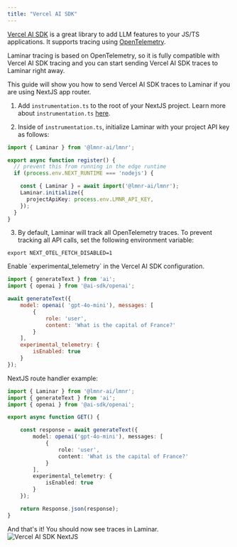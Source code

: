 ```yaml
---
title: "Vercel AI SDK"
---
```



[Vercel AI SDK](https://sdk.vercel.ai/docs/introduction) is a great library to add LLM features to your JS/TS applications. It supports tracing using [OpenTelemetry](https://opentelemetry.io/). 

Laminar tracing is based on OpenTelemetry, so it is fully compatible with Vercel AI SDK tracing and you can start sending Vercel AI SDK traces to Laminar right away.

This guide will show you how to send Vercel AI SDK traces to Laminar if you are using NextJS app router.

<Steps>
<Step title="Initialize Laminar">

1. Add `instrumentation.ts` to the root of your NextJS project. Learn more about `instrumentation.ts` [here](https://nextjs.org/docs/app/building-your-application/optimizing/instrumentation).

2. Inside of `instrumentation.ts`, initialize Laminar with your project API key as follows:
```typescript instrumentations.ts
import { Laminar } from '@lmnr-ai/lmnr';

export async function register() {
  // prevent this from running in the edge runtime
  if (process.env.NEXT_RUNTIME === 'nodejs') {

    const { Laminar } = await import('@lmnr-ai/lmnr');
    Laminar.initialize({
      projectApiKey: process.env.LMNR_API_KEY,
    });
  }
}
```
3. By default, Laminar will track all OpenTelemetry traces. To prevent tracking all API calls, set the following environment variable:
```shell
export NEXT_OTEL_FETCH_DISABLED=1
```
</Step>
<Step title="Enable Vercel AI SDK tracing">
Enable `experimental_telemetry` in the Vercel AI SDK configuration.

```javascript Generate text {11-13}
import { generateText } from 'ai';
import { openai } from '@ai-sdk/openai';

await generateText({
    model: openai( 'gpt-4o-mini'), messages: [
        {
            role: 'user',
            content: 'What is the capital of France?'
        }
    ],
    experimental_telemetry: {
        isEnabled: true
    }
});
```
</Step>
<Step title="NextJS">
NextJS route handler example:

```typescript NextJS
import { Laminar } from '@lmnr-ai/lmnr';
import { generateText } from 'ai';
import { openai } from '@ai-sdk/openai';

export async function GET() {

    const response = await generateText({
        model: openai('gpt-4o-mini'), messages: [
            {
                role: 'user',
                content: 'What is the capital of France?'
            }
        ],
        experimental_telemetry: {
            isEnabled: true
        }
    });

    return Response.json(response);
}
```
</Step>
<Step title="Results">
And that's it! You should now see traces in Laminar.

<div style={{ border: '1px solid #2B2B30', borderRadius: '8px', overflow: 'hidden' }}>
<img src="/images/traces/vercel-ai-sdk-example.png" alt="Vercel AI SDK NextJS" style={{ margin: '0px' }}/>
</div>
</Step>
</Steps>
